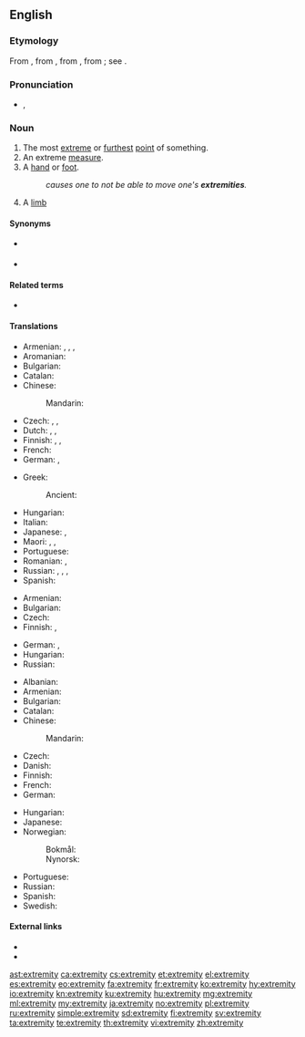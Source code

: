 ==English==

===Etymology===
From {{etyl|enm|en}} {{m|enm|extremite}}, from {{etyl|fro|en}} {{m|fro|extremité}}, from {{etyl|la|en}} {{m|la|extremitas||the extremity or end}}, from {{m|la|extremis||furthest, extreme}}; see {{m|en|extreme}}.

===Pronunciation===
* {{enPR|ĭkstrĕ'mĭtē}}, {{IPA|/ɪkˈstɹɛmɪti/|lang=en}}

===Noun===
{{en-noun|extremities}}

# The most [[extreme]] or [[far|furthest]] [[point]] of something.
# An extreme [[measure]].
# A [[hand]] or [[foot]].
#: ''{{w|Guillain–Barré syndrome}} causes one to not be able to move one's '''extremities'''.''
# A [[limb]] {{gloss|major appendage of human or animal such as a leg an arm or a wing}}

====Synonyms====
* {{sense|furthest point of something}} {{l|en|tip}}
* {{sense|major appendage of human or animal}} {{l|en|limb}}

====Related terms====
* {{l|en|extreme}}

====Translations====
{{trans-top|furthest point}}
* Armenian: {{t+|hy|ծայր}}, {{t+|hy|եզր}}, {{t+|hy|վերջ}}, {{t+|hy|վերջավորություն}}
* Aromanian: {{t|rup|capit}}
* Bulgarian: {{t+|bg|край|m|sc=Cyrl}}
* Catalan: {{t+|ca|extremitat|f}}
* Chinese:
*: Mandarin: {{t+|cmn|末端|tr=mòduān|sc=Hani}}
* Czech: {{t+|cs|kraj|m}}, {{t+|cs|konec|m}}, {{t+|cs|okraj|m}}
* Dutch: {{t+|nl|uiterste|n}}, {{t+|nl|extremiteit|f}}, {{t+|nl|uiteinde|n}}
* Finnish: {{t+|fi|ääripää}}, {{t|fi|ääriraja}}, {{t+|fi|ääri}}
* French: {{t+|fr|extrémité|f}}
* German: {{t+|de|Extremität|f}}, {{t|de|äußerstes Ende|n}}
{{trans-mid}}
* Greek:
*: Ancient: {{t|grc|ἄκρον|n}}
* Hungarian: {{t+|hu|véglet}}
* Italian: {{t+|it|estremità|f}}
* Japanese: {{t|ja|果て|tr=はて, hate}}, {{t|ja|末端|tr=まったん, mattan}}
* Maori: {{t|mi|more}}, {{t|mi|tōpito}}, {{t|mi|pito}}
* Portuguese: {{t+|pt|extremidade|f}}
* Romanian: {{t+|ro|capăt}}, {{t+|ro|extremitate}}
* Russian: {{t+|ru|край|m}}, {{t+|ru|оконе́чность|f}}, {{t+|ru|коне́ц|m}}, {{t+|ru|ко́нчик|m}}
* Spanish: {{t+|es|extremidad|f}}
{{trans-bottom}}

{{trans-top|extreme measure}}
* Armenian: {{t+|hy|ծայրահեղություն}}
* Bulgarian: {{t+|bg|крайност|f|sc=Cyrl}}
* Czech: {{t|cs|krajnost|f}}
* Finnish: {{t+|fi|äärimmäisyys}}, {{t|fi|äärimitta}}
{{trans-mid}}
* German: {{t|de|Äußerste|n}}, {{t|de|Extremste|n}}
* Hungarian: {{t+|hu|szélsőség}}
* Russian: {{t+|ru|кра́йность|f}}
{{trans-bottom}}

{{trans-top|hand or foot}}
* Albanian: {{t+|sq|gjymtyrë|f}}
* Armenian: {{t+|hy|վերջավորություն}}
* Bulgarian: {{t|bg|крайник|m|sc=Cyrl}}
* Catalan: {{t+|ca|extremitat|f}}
* Chinese:
*: Mandarin: {{t+|cmn|四肢|tr=sìzhī|sc=Hani}} {{qualifier|the four limbs of the body}}
* Czech: {{t+|cs|končetina|f}}
* Danish: {{t|da|ekstremitet|c}}
* Finnish: {{t+|fi|raaja}}
* French: {{t+|fr|extrémité|f}}
* German: {{t+|de|Extremität|f}}
{{trans-mid}}
* Hungarian: {{t+|hu|végtag}}
* Japanese: {{t+|ja|四肢|tr=しし, shishi|sc=Jpan}} {{qualifier|the four limbs of the body}}
* Norwegian:
*: Bokmål: {{t|nb|ekstremitet|m}}
*: Nynorsk: {{t|nn|ekstremitet|m}}
* Portuguese: {{t+|pt|extremidade|f}}
* Russian: {{t+|ru|коне́чность|f}}
* Spanish: {{t+|es|extremidad|f}}
* Swedish: {{t+|sv|extremitet|c}}
{{trans-bottom}}

{{trans-see|limb}}

====External links====
* {{R:Webster 1913}}
* {{R:Century 1911}}

[[ast:extremity]]
[[ca:extremity]]
[[cs:extremity]]
[[et:extremity]]
[[el:extremity]]
[[es:extremity]]
[[eo:extremity]]
[[fa:extremity]]
[[fr:extremity]]
[[ko:extremity]]
[[hy:extremity]]
[[io:extremity]]
[[kn:extremity]]
[[ku:extremity]]
[[hu:extremity]]
[[mg:extremity]]
[[ml:extremity]]
[[my:extremity]]
[[ja:extremity]]
[[no:extremity]]
[[pl:extremity]]
[[ru:extremity]]
[[simple:extremity]]
[[sd:extremity]]
[[fi:extremity]]
[[sv:extremity]]
[[ta:extremity]]
[[te:extremity]]
[[th:extremity]]
[[vi:extremity]]
[[zh:extremity]]